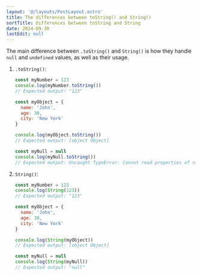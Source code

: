 ```yaml
---
layout: '@/layouts/PostLayout.astro'
title: The differences between toString() and String()
sortTitle: Differences between toString and String
date: 2024-09-30
lastEdit: null
---
```



The main difference between `.toString()` and `String()` is how they handle `null` and `undefined` values, as well as their usage.

1. `.toString()`:

    ```javascript
    const myNumber = 123
    console.log(myNumber.toString())
    // Expected output: "123"

    const myObject = {
      name: 'John',
      age: 30,
      city: 'New York'
    }

    console.log(myObject.toString())
    // Expected output: [object Object]

    const myNull = null
    console.log(myNull.toString())
    // Expected output: Uncaught TypeError: Cannot read properties of null (reading 'toString')
    ```

2. `String()`:

    ```javascript
    const myNumber = 123
    console.log(String(123))
    // Expected output: "123"

    const myObject = {
      name: 'John',
      age: 30,
      city: 'New York'
    }

    console.log(String(myObject))
    // Expected output: [object Object]

    const myNull = null
    console.log(String(myNull))
    // Expected output: "null"
    ```